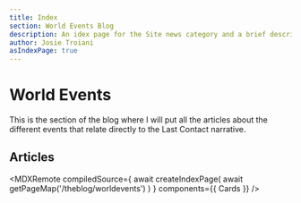 ```yaml
---
title: Index
section: World Events Blog
description: An idex page for the Site news category and a brief description of what the section of the blog is geared toward.
author: Josie Troiani
asIndexPage: true
---
```


# World Events

This is the section of the blog where I will put all the articles about the different events that relate directly to the Last Contact narrative.

## Articles

<MDXRemote
  compiledSource={
    await createIndexPage(
      await getPageMap('/theblog/worldevents')
    )
  }
  components={{
    Cards
  }}
/>